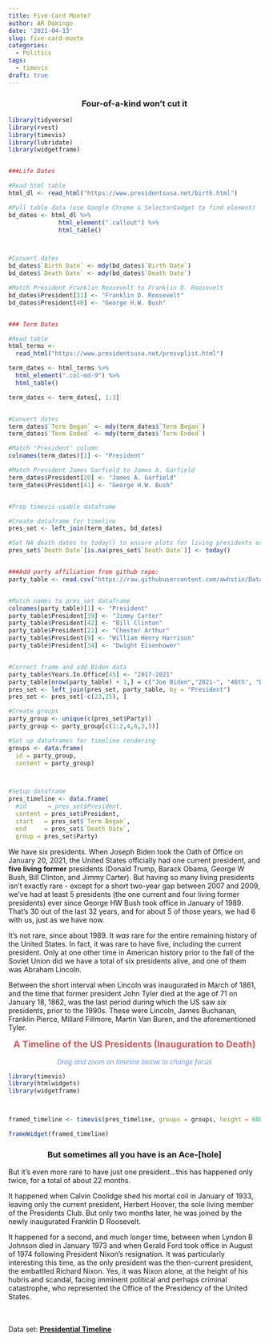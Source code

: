 ```yaml
---
title: Five-Card Monte?
author: AR Domingo
date: '2021-04-13'
slug: five-card-monte
categories:
  - Politics
tags:
  - timevis
draft: true
---
```



<center>
<h3>Four-of-a-kind won't cut it</h3>
</center>


```r

library(tidyverse)
library(rvest)
library(timevis)
library(lubridate)
library(widgetframe)


###Life Dates

#Read html table
html_dl <- read_html("https://www.presidentsusa.net/birth.html")

#Pull table data (use Google Chrome & SelectorGadget to find element)
bd_dates <- html_dl %>% 
              html_element(".callout") %>% 
              html_table()



#Convert dates
bd_dates$`Birth Date` <- mdy(bd_dates$`Birth Date`)
bd_dates$`Death Date` <- mdy(bd_dates$`Death Date`)

#Match President Franklin Roosevelt to Franklin D. Roosevelt
bd_dates$President[31] <- "Franklin D. Roosevelt"
bd_dates$President[40] <- "George H.W. Bush"


### Term Dates

#Read table
html_terms <- 
  read_html("https://www.presidentsusa.net/presvplist.html")

term_dates <- html_terms %>% 
  html_element(".col-md-9") %>% 
  html_table()

term_dates <- term_dates[, 1:3]


#Convert dates
term_dates$`Term Began` <- mdy(term_dates$`Term Began`)
term_dates$`Term Ended` <- mdy(term_dates$`Term Ended`)

#Match "President" column
colnames(term_dates)[1] <- "President"

#Match President James Garfield to James A. Garfield
term_dates$President[20] <- "James A. Garfield"
term_dates$President[41] <- "George H.W. Bush"


#Prep timevis-usable dataframe

#Create dataframe for timeline
pres_set <- left_join(term_dates, bd_dates)            

#Set NA death dates to today() to ensure plots for living presidents extend all the way to the edge of the graph
pres_set$`Death Date`[is.na(pres_set$`Death Date`)] <- today()


###Add party affiliation from github repo: 
party_table <- read.csv("https://raw.githubusercontent.com/awhstin/Dataset-List/master/presidents.csv")


#Match names to pres_set dataframe
colnames(party_table)[1] <- "President"
party_table$President[39] <- "Jimmy Carter"
party_table$President[42] <- "Bill Clinton"
party_table$President[21] <- "Chester Arthur"
party_table$President[9] <- "William Henry Harrison"
party_table$President[34] <- "Dwight Eisenhower"


#Correct frame and add Biden data
party_table$Years.In.Office[45] <- "2017-2021"
party_table[nrow(party_table) + 1,] = c("Joe Biden","2021-", "46th", "Democratic")
pres_set <- left_join(pres_set, party_table, by = "President")
pres_set <- pres_set[-c(23,25), ]

#Create groups
party_group <- unique(c(pres_set$Party))
party_group <- party_group[c(1:2,4,6,3,5)]

#Set up dataframes for timeline rendering
groups <- data.frame(
  id = party_group, 
  content = party_group)



#Setup dataframe
pres_timeline <- data.frame(
  #id      = pres_set$President,
  content = pres_set$President,
  start   = pres_set$`Term Began`,
  end     = pres_set$`Death Date`,
  group = pres_set$Party)


```


We have six presidents.  When Joseph Biden took the Oath of Office on January 20, 2021, the United States officially had one current president, and **five living former** presidents (Donald Trump, Barack Obama, George W Bush, Bill Clinton, and Jimmy Carter).  But having so many living presidents isn't exactly rare - except for a short two-year gap between 2007 and 2009, we've had at least 5 presidents (the one current and four living former presidents) ever since George HW Bush took office in January of 1989. That's 30 out of the last 32 years, and for about 5 of those years, we had 6 with us, just as we have now. 

It's not rare, since about 1989.  It *was* rare for the entire remaining history of the United States.  In fact, it was rare to have five, including the current president.  Only at one other time in American history prior to the fall of the Soviet Union did we have a total of six presidents alive, and one of them was Abraham Lincoln.  

Between the short interval when Lincoln was inaugurated in March of 1861, and the time that former president John Tyler died at the age of 71 on January 18, 1862, was the last period during which the US saw *six* presidents, prior to the 1990s.  These were Lincoln, James Buchanan, Franklin Pierce, Millard Fillmore, Martin Van Buren, and the aforementioned Tyler.


<center>
<font size="4" style="color: indianred;">**A Timeline of the US Presidents (Inauguration to Death)**</font><br><br>
<font size="2" style="color: cornflowerblue;">*Drag and zoom on timeline below to change focus*</font>
</center>


```r

library(timevis)
library(htmlwidgets)
library(widgetframe)



framed_timeline <- timevis(pres_timeline, groups = groups, height = 600)

frameWidget(framed_timeline)


```



<p>
<center>
<h3>But sometimes all you have is an Ace-[hole]</h3>
</center>


But it's even more rare to have just one president...this has happened only twice, for a total of about 22 months.

It happened when Calvin Coolidge shed his mortal coil in January of 1933, leaving only the current president, Herbert Hoover, the sole living member of the Presidents Club.  But only two months later, he was joined by the newly inaugurated Franklin D Roosevelt.

It happened for a second, and much longer time, between when Lyndon B Johnson died in January 1973 and when Gerald Ford took office in August of 1974 following President Nixon's resignation.  It was particularly interesting this time, as the only president was the then-current president, the embattled Richard Nixon.  Yes, it was Nixon alone, at the height of his hubris and scandal, facing imminent political and perhaps criminal catastrophe, who represented the Office of the Presidency of the United States.
</p>

<br><br>
Data set: [**Presidential Timeline**](https://github.com/ardomingo/repartee-per-se)
<br>
